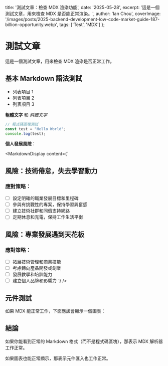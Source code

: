  title: '測試文章：檢查 MDX 渲染功能',
  date: '2025-05-28',
  excerpt: '這是一個測試文章，用來檢查 MDX 是否能正常渲染。',
  author: 'Ian Chou',
  coverImage: '/images/posts/2025-backend-development-low-code-market-guide-187-billion-opportunity.webp',
  tags: ['Test', 'MDX']
};

# 測試文章

這是一個測試文章，用來檢查 MDX 渲染是否正常工作。

## 基本 Markdown 語法測試

- 列表項目 1
- 列表項目 2
- 列表項目 3

**粗體文字** 和 *斜體文字*

```javascript
// 程式碼區塊測試
const test = "Hello World";
console.log(test);
```

**個人發展風險**：

<MarkdownDisplay content={`
## 風險：技術倦怠，失去學習動力
### 應對策略：
- [ ] 設定明確的職業發展目標和里程碑
- [ ] 參與有挑戰性的專案，保持學習興奮感
- [ ] 建立技術社群和同儕支持網路
- [ ] 定期休息和充電，保持工作生活平衡

## 風險：專業發展遇到天花板
### 應對策略：
- [ ] 拓展技術管理和商業技能
- [ ] 考慮轉向產品開發或創業
- [ ] 發展教學和培訓能力
- [ ] 建立個人品牌和影響力
`} />

## 元件測試

如果 MDX 能正常工作，下面應該會顯示一個圖表：

<MarketGrowthChart />

## 結論

如果你能看到正常的 Markdown 格式（而不是程式碼區塊），那表示 MDX 解析器工作正常。

如果圖表也能正常顯示，那表示元件匯入也工作正常。
